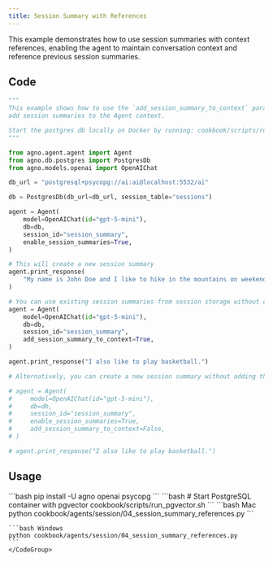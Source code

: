 ```yaml
---
title: Session Summary with References
---
```


This example demonstrates how to use session summaries with context references, enabling the agent to maintain conversation context and reference previous session summaries.

## Code

```python cookbook/agents/session/04_session_summary_references.py
"""
This example shows how to use the `add_session_summary_to_context` parameter in the Agent config to
add session summaries to the Agent context.

Start the postgres db locally on Docker by running: cookbook/scripts/run_pgvector.sh
"""

from agno.agent.agent import Agent
from agno.db.postgres import PostgresDb
from agno.models.openai import OpenAIChat

db_url = "postgresql+psycopg://ai:ai@localhost:5532/ai"

db = PostgresDb(db_url=db_url, session_table="sessions")

agent = Agent(
    model=OpenAIChat(id="gpt-5-mini"),
    db=db,
    session_id="session_summary",
    enable_session_summaries=True,
)

# This will create a new session summary
agent.print_response(
    "My name is John Doe and I like to hike in the mountains on weekends.",
)

# You can use existing session summaries from session storage without creating or updating any new ones.
agent = Agent(
    model=OpenAIChat(id="gpt-5-mini"),
    db=db,
    session_id="session_summary",
    add_session_summary_to_context=True,
)

agent.print_response("I also like to play basketball.")

# Alternatively, you can create a new session summary without adding the session summary to context.

# agent = Agent(
#     model=OpenAIChat(id="gpt-5-mini"),
#     db=db,
#     session_id="session_summary",
#     enable_session_summaries=True,
#     add_session_summary_to_context=False,
# )

# agent.print_response("I also like to play basketball.")
```

## Usage

<Steps>
  <Snippet file="create-venv-step.mdx" />

  <Step title="Install libraries">
    ```bash
    pip install -U agno openai psycopg
    ```
  </Step>

  <Step title="Setup PostgreSQL">
    ```bash
    # Start PostgreSQL container with pgvector
    cookbook/scripts/run_pgvector.sh
    ```
  </Step>

  <Step title="Run Agent">
    <CodeGroup>
    ```bash Mac
    python cookbook/agents/session/04_session_summary_references.py
    ```
    
    ```bash Windows
    python cookbook/agents/session/04_session_summary_references.py
    ```
    </CodeGroup>
  </Step>
</Steps>